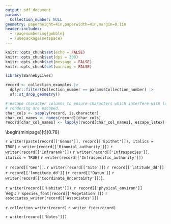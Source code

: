 ```yaml
---
output: pdf_document
params:
  Collection_number: NULL
geometry: paperheight=4in,paperwidth=4in,margin=0.1in
header-includes:
  - \pagenumbering{gobble}
  - \usepackage{setspace}
---
```


```r
knitr::opts_chunk$set(echo = FALSE)
knitr::opts_chunk$set(dpi = 300) 
knitr::opts_chunk$set(message = FALSE)
knitr::opts_chunk$set(warning = FALSE)
```

```r
library(BarnebyLives)
```

```r
record <- collection_examples |>
  dplyr::filter(Collection_number == params$Collection_number) |>  
  sf::st_drop_geometry()

# escape character columns to ensure characters which interfere with latex
# rendering are escaped. 
char_cols <- sapply(record, is.character)
char_col_names <- names(record)[char_cols]
record[char_col_names] <- lapply(record[char_col_names], escape_latex)
```

\begin{center}
\textbf{\Large `r writer(record[['Project_Name']])`}
\end{center}
\begin{flushright}
\uppercase{`r record[['Family']]`}
\end{flushright}

\noindent
\begin{minipage}[t]{0.78\textwidth}\vspace*{0pt}

\begingroup
\large
`r writer(paste(record[['Genus']], record[['Epithet']]), italics = TRUE)` `r writer(record[['Binomial_authority']])` `r writer(record[['Infrarank']])` `r writer(record[['Infraspecies']], italics = TRUE)` `r writer(record[['Infraspecific_authority']])`  
\endgroup

\vspace{\fill}
\begingroup
\normalsize
`r record[['Gen']]`. `r writer(record[['Site']])` `r record[['latitude_dd']]` `r record[['longitude_dd']]` (`r record[['Datum']]` `r writer(record[['Coordinate_Uncertainty']])`).

`r writer(record[['Habitat']])`. `r record[['physical_environ']]`  
Veg.: `r species_font(record[['Vegetation']])` `r associates_writer(record[['Associates']])`
\endgroup
 
\vspace{\fill}
\begingroup
`r collection_writer(record)`
`r writer_fide(record)`
\endgroup

\small
\begingroup
`r writer(record[['Notes']])`  
\endgroup
